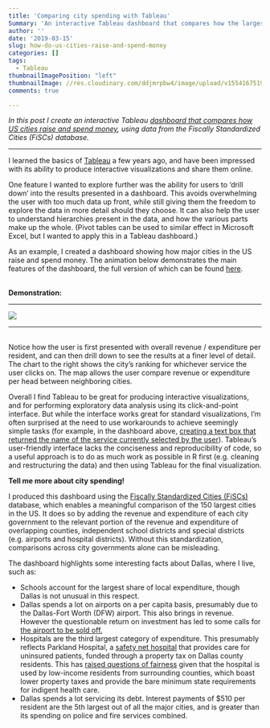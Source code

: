 ```yaml
---
title: 'Comparing city spending with Tableau'
Summary: 'An interactive Tableau dashboard that compares how the largest US cities raise and spend money.'
author: ''
date: '2019-03-15'
slug: how-do-us-cities-raise-and-spend-money
categories: []
tags: 
  - Tableau
thumbnailImagePosition: "left"
thumbnailImage: //res.cloudinary.com/ddjmrpbw4/image/upload/v1554167519/City%20spend%20thumbnail.png
comments: true

---
```


_In this post I create an interactive Tableau [dashboard that compares how US cities raise and spend money](https://public.tableau.com/profile/steverd#!/vizhome/1902Version6_5/Dashboard1), using data from the Fiscally Standardized Cities (FiSCs) database._ 

<hr>
<!--more--->
I learned the basics of [Tableau](https://public.tableau.com/en-us/s/) a few years ago, and have been impressed with its ability to produce interactive visualizations and share them online.  

One feature I wanted to explore further was the ability for users to 'drill down' into the results presented in a dashboard. This avoids overwhelming the user with too much data up front, while still giving them the freedom to explore the data in more detail should they choose. It can also help the user to understand hierarchies present in the data, and how the various parts make up the whole. (Pivot tables can be used to similar effect in Microsoft Excel, but I wanted to apply this in a Tableau dashboard.)   

As an example, I created a dashboard showing how major cities in the US raise and spend money. The animation below demonstrates the main features of the dashboard, the full version of which can be found [here](https://public.tableau.com/profile/steverd#!/vizhome/1902Version6_5/Dashboard1).  
  
&nbsp;  
__Demonstration:__ <hr>
![](https://res.cloudinary.com/ddjmrpbw4/image/upload/v1554144819/cityspend.gif)
<hr>  
&nbsp;  
Notice how the user is first presented with overall revenue / expenditure per resident, and can then drill down to see the results at a finer level of detail. The chart to the right shows the city's ranking for whichever service the user clicks on. The map allows the user compare revenue or expenditure per head between neighboring cities.

Overall I find Tableau to be great for producing interactive visualizations, and for performing exploratory data analysis using its click-and-point interface. But while the interface works great for standard visualizations, I'm often surprised at the need to use workarounds to achieve seemingly simple tasks (for example, in the dashboard above, [creating a text box that returned the name of the service currently selected by the user](https://community.tableau.com/thread/296210)). Tableau's user-friendly interface lacks the conciseness and reproducibility of code, so a useful approach is to do as much work as possible in R first (e.g. cleaning and restructuring the data) and then using Tableau for the final visualization. 

__Tell me more about city spending!__

I produced this dashboard using the [Fiscally Standardized Cities (FiSCs)](https://www.lincolninst.edu/research-data/data-toolkits/fiscally-standardized-cities/search-database) database, which enables a meaningful comparison of the 150 largest cities in the US. It does so by adding the revenue and expenditure of each city government to the relevant portion of the revenue and expenditure of overlapping counties, independent school districts and special districts (e.g. airports and hospital districts). Without this standardization, comparisons across city governments alone can be misleading.

The dashboard highlights some interesting facts about Dallas, where I live, such as:  

* Schools account for the largest share of local expenditure, though Dallas is not unusual in this respect. 
* Dallas spends a lot on airports on a per capita basis, presumably due to the Dallas-Fort Worth (DFW) airport. This also brings in revenue. However the questionable return on investment has led to some calls for [the airport to be sold off.](https://www.dmagazine.com/publications/d-magazine/2019/march/why-dallas-fort-worth-should-sell-dfw-airport/)  
* Hospitals are the third largest category of expenditure. This presumably reflects Parkland Hospital, a [safety net hospital](https://en.wikipedia.org/wiki/Safety_net_hospital) that provides care for uninsured patients, funded through a property tax on Dallas county residents. This has [raised questions of fairness](https://www.dallasnews.com/news/dallas-county/2017/06/29/suburbs-booming-uninsured-growing-burden-dallas-county-taxpayers) given that the hospital is used by low-income residents from surrounding counties, which boast lower property taxes and provide the bare minimum state requirements for indigent health care. 
* Dallas spends a lot servicing its debt. Interest payments of $510 per resident are the 5th largest out of all the major cities, and is greater than its spending on police and fire services combined. 














